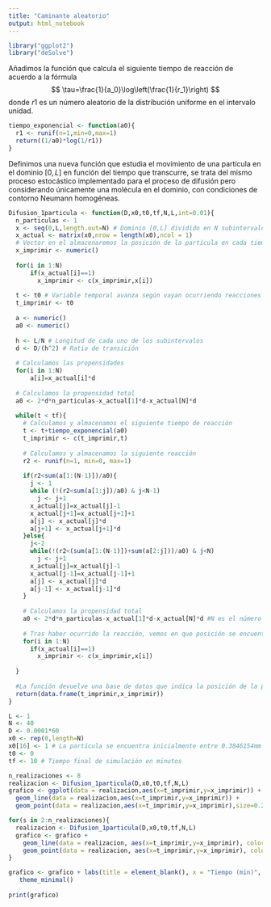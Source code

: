 ---
title: "Caminante aleatorio"
output: html_notebook
---

```{r}
library("ggplot2")
library("deSolve")
```

Añadimos la función que calcula el siguiente tiempo de reacción de
acuerdo a la fórmula $$
  \tau=\frac{1}{a_0}\log\left(\frac{1}{r_1}\right)
$$ donde $r1$ es un número aleatorio de la distribución uniforme en el
intervalo unidad.

```{r}
tiempo_exponencial <- function(a0){
  r1 <- runif(n=1,min=0,max=1)
  return((1/a0)*log(1/r1))
}
```

Definimos una nueva función que estudia el movimiento de una partícula en el 
dominio $[0,L]$ en función del tiempo que transcurre, se trata del mismo 
proceso estocástico implementado para el proceso de difusión pero considerando 
únicamente una molécula en el dominio, con condiciones de contorno Neumann 
homogéneas.

```{r}

Difusion_1particula <- function(D,x0,t0,tf,N,L,int=0.01){
  n_particulas <- 1
  x <- seq(0,L,length.out=N) # Dominio [0,L] dividido en N subintervalos
  x_actual <- matrix(x0,nrow = length(x0),ncol = 1)
  # Vector en el almacenaremos la posición de la partícula en cada tiempo
  x_imprimir <- numeric()
  
  for(i in 1:N)
      if(x_actual[i]==1)
        x_imprimir <- c(x_imprimir,x[i])
  
  t <- t0 # Variable temporal avanza según vayan ocurriendo reacciones
  t_imprimir <- t0
  
  a <- numeric()
  a0 <- numeric()
  
  h <- L/N # Longitud de cada uno de los subintervalos
  d <- D/(h^2) # Ratio de transición
  
  # Calculamos las propensidades
  for(i in 1:N)
      a[i]=x_actual[i]*d
  
  # Calculamos la propensidad total
  a0 <- 2*d*n_particulas-x_actual[1]*d-x_actual[N]*d 
  
  while(t < tf){
    # Calculamos y almacenamos el siguiente tiempo de reacción
    t <- t+tiempo_exponencial(a0)
    t_imprimir <- c(t_imprimir,t)
    
    # Calculamos y almacenamos la siguiente reacción
    r2 <- runif(n=1, min=0, max=1)
    
    if(r2<sum(a[1:(N-1)])/a0){ 
      j <- 1
      while (!(r2<sum(a[1:j])/a0) & j<N-1) 
        j <- j+1
      x_actual[j]=x_actual[j]-1
      x_actual[j+1]=x_actual[j+1]+1
      a[j] <- x_actual[j]*d
      a[j+1] <- x_actual[j+1]*d
    }else{
      j<-2
      while(!(r2<(sum(a[1:(N-1)])+sum(a[2:j]))/a0) & j<N)
        j <- j+1
      x_actual[j]=x_actual[j]-1
      x_actual[j-1]=x_actual[j-1]+1
      a[j] <- x_actual[j]*d
      a[j-1] <- x_actual[j-1]*d
    }
    
    # Calculamos la propensidad total
    a0 <- 2*d*n_particulas-x_actual[1]*d-x_actual[N]*d #N es el número total de moléculas en la simulación
    
    # Tras haber ocurrido la reacción, vemos en que posición se encuentra la partícula y la almacenamos
    for(i in 1:N)
      if(x_actual[i]==1)
        x_imprimir <- c(x_imprimir,x[i])
    
  }
  
  #La función devuelve una base de datos que indica la posición de la partícula en el dominio tras cada reacción
  return(data.frame(t_imprimir,x_imprimir))  
}
```


```{r}
L <- 1 
N <- 40
D <- 0.0001*60 
x0 <- rep(0,length=N)
x0[16] <- 1 # La partícula se encuentra inicialmente entre 0.3846154mm y 0.41025641mm
t0 <- 0
tf <- 10 # Tiempo final de simulación en minutos

n_realizaciones <- 8
realizacion <- Difusion_1particula(D,x0,t0,tf,N,L)
grafico <- ggplot(data = realizacion,aes(x=t_imprimir,y=x_imprimir)) + 
  geom_line(data = realizacion,aes(x=t_imprimir,y=x_imprimir)) + 
  geom_point(data = realizacion,aes(x=t_imprimir,y=x_imprimir),size=0.2)

for(s in 2:n_realizaciones){
  realizacion <- Difusion_1particula(D,x0,t0,tf,N,L)
  grafico <- grafico + 
    geom_line(data = realizacion, aes(x=t_imprimir,y=x_imprimir), color=s) + 
    geom_point(data = realizacion, aes(x=t_imprimir,y=x_imprimir), color=s, size=0.1)
}

grafico <- grafico + labs(title = element_blank(), x = "Tiempo (min)", y = "x [mm]") +
   theme_minimal() 
   
print(grafico)
```
